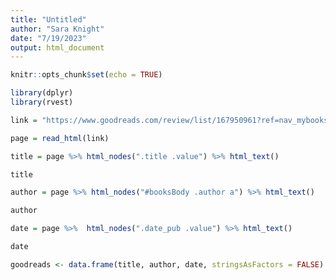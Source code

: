 ```yaml
---
title: "Untitled"
author: "Sara Knight"
date: "7/19/2023"
output: html_document
---
```


```r
knitr::opts_chunk$set(echo = TRUE)
```

```r

library(dplyr)
library(rvest)

```

```r

link = "https://www.goodreads.com/review/list/167950961?ref=nav_mybooks"

page = read_html(link)
```

```r
title = page %>% html_nodes(".title .value") %>% html_text()

title
```


```r
author = page %>% html_nodes("#booksBody .author a") %>% html_text()

author
```

```r
date = page %>%  html_nodes(".date_pub .value") %>% html_text()

date
```

```r

goodreads <- data.frame(title, author, date, stringsAsFactors = FALSE)

```

